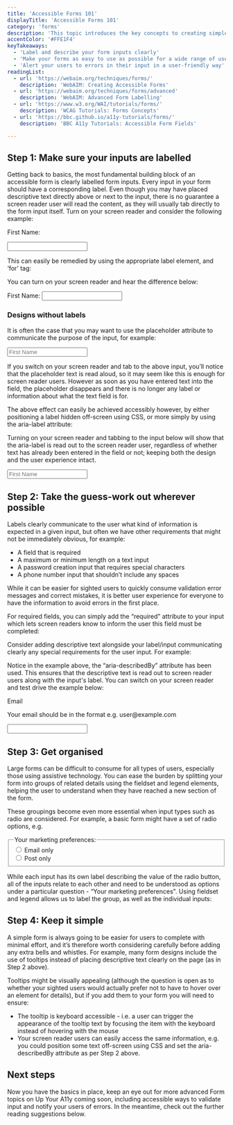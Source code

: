```yaml
---
title: 'Accessible Forms 101'
displayTitle: 'Accessible Forms 101'
category: 'forms'
description: 'This topic introduces the key concepts to creating simple, accessible forms including labelling & describing inputs, and organising your form.'
accentColor: '#FFE1F4'
keyTakeaways:
  - 'Label and describe your form inputs clearly'
  - 'Make your forms as easy to use as possible for a wide range of users'
  - 'Alert your users to errors in their input in a user-friendly way'
readingList:
  - url: 'https://webaim.org/techniques/forms/'
    description: 'WebAIM: Creating Accessible Forms'
  - url: 'https://webaim.org/techniques/forms/advanced'
    description: 'WebAIM: Advanced Form Labelling'
  - url: 'https://www.w3.org/WAI/tutorials/forms/'
    description: 'WCAG Tutorials: Forms Concepts'
  - url: 'https://bbc.github.io/a11y-tutorials/forms/'
    description: 'BBC A11y Tutorials: Accessible Form Fields'

---
```


## Step 1: Make sure your inputs are labelled

Getting back to basics, the most fundamental building block of an accessible form is clearly labelled form inputs. Every input in your form should have a corresponding label. Even though you may have placed descriptive text directly above or next to the input, there is no guarantee a screen reader user will read the content, as they will usually tab directly to the form input itself. Turn on your screen reader and consider the following example: 

<ExampleFormContainer>
  <form>
    <p style={{fontWeight: 'bold'}}>First Name:</p>
    <input id="firstName" type="text" />
  </form>
</ExampleFormContainer>

This can easily be remedied by using the appropriate label element, and ‘for’ tag:

<Gist url="https://gist.github.com/aitchiss/80cbc9724601f3c42b36df7644cfa767"/>

You can turn on your screen reader and hear the difference below:

<ExampleFormContainer>
  <form>
    <label for="first-name">First Name:</label>
    <input id="first-name" type="text" />
  </form>
</ExampleFormContainer>

### Designs without labels

It is often the case that you may want to use the placeholder attribute to communicate the purpose of the input, for example:

<ExampleFormContainer>
  <form>
    <input id="first-name-placeholder" type="text" placeholder="First Name" />
  </form>
</ExampleFormContainer>

If you switch on your screen reader and tab to the above input, you’ll notice that the placeholder text is read aloud, so it may seem like this is enough for screen reader users. However as soon as you have entered text into the field, the placeholder disappears and there is no longer any label or information about what the text field is for. 

The above effect can easily be achieved accessibly however, by either positioning a label hidden off-screen using CSS, or more simply by using the aria-label attribute:

<Gist url="https://gist.github.com/aitchiss/8ab191b55bfb991d847ad7f20c30a6e7"/>

Turning on your screen reader and tabbing to the input below will show that the aria-label is read out to the screen reader user, regardless of whether text has already been entered in the field or not; keeping both the design and the user experience intact.

<ExampleFormContainer>
  <form>
    <input id="first-name-with-placeholder" type="text" placeholder="First Name" aria-label="First Name" />
  </form>
</ExampleFormContainer>

## Step 2: Take the guess-work out wherever possible

Labels clearly communicate to the user what kind of information is expected in a given input, but often we have other requirements that might not be immediately obvious, for example:

* A field that is required
* A maximum or minimum length on a text input
* A password creation input that requires special characters
* A phone number input that shouldn’t include any spaces

While it can be easier for sighted users to quickly consume validation error messages and correct mistakes, it is better user experience for everyone to have the information to avoid errors in the first place.

For required fields, you can simply add the “required” attribute to your input which lets screen readers know to inform the user this field must be completed:

<Gist url="https://gist.github.com/aitchiss/091b96e9a70d9d48f044395d1bfc0bcb"/>

Consider adding descriptive text alongside your label/input communicating clearly any special requirements for the user input. For example:

<Gist url="https://gist.github.com/aitchiss/a56bb0a5f21e0561233bcce389ff6c87"/>

Notice in the example above, the “aria-describedBy” attribute has been used. This ensures that the descriptive text is read out to screen reader users along with the input's label. You can switch on your screen reader and test drive the example below:

<ExampleFormContainer>
  <form>
    <label for="email">Email</label>
    <p id="email-description" style={{marginTop: '0px'}}>Your email should be in the format e.g. user@example.com</p>
    <input id="email" type="text" aria-describedBy="email-description" />
  </form>
</ExampleFormContainer>

## Step 3: Get organised

Large forms can be difficult to consume for all types of users, especially those using assistive technology. You can ease the burden by splitting your form into groups of related details using the fieldset and legend elements, helping the user to understand when they have reached a new section of the form.

These groupings become even more essential when input types such as radio are considered. For example, a basic form might have a set of radio options, e.g.

<ExampleFormContainer>
  <form>
    <fieldset style={{display: 'flex'}}>
    <legend>Your marketing preferences:</legend>
    <div style={{padding: '5px'}}>
      <input id="email-marketing" type="radio"  value="email" style={{marginRight: '10px'}} />
      <label for="email-marketing" >Email only</label>
    </div>
    <div style={{padding: '5px'}}>
      <input id="postal-marketing" type="radio"  value="post" style={{marginRight: '10px'}} />
      <label for="postal-marketing" >Post only</label>
    </div>
    </fieldset>
  </form>
</ExampleFormContainer>

While each input has its own label describing the value of the radio button, all of the inputs relate to each other and need to be understood as options under a particular question - “Your marketing preferences". Using fieldset and legend allows us to label the group, as well as the individual inputs:

<Gist url="https://gist.github.com/aitchiss/16bcc40c5bbbc3f6657551637caefe50" />

## Step 4: Keep it simple

A simple form is always going to be easier for users to complete with minimal effort, and it’s therefore worth considering carefully before adding any extra bells and whistles. For example, many form designs include the use of tooltips instead of placing descriptive text clearly on the page (as in Step 2 above).

Tooltips might be visually appealing (although the question is open as to whether your sighted users would actually prefer not to have to hover over an element for details), but if you add them to your form you will need to ensure:

* The tooltip is keyboard accessible - i.e. a user can trigger the appearance of the tooltip text by focusing the item with the keyboard instead of hovering with the mouse
* Your screen reader users can easily access the same information, e.g. you could position some text off-screen using CSS and set the aria-describedBy attribute as per Step 2 above.

## Next steps

Now you have the basics in place, keep an eye out for more advanced Form topics on Up Your A11y coming soon, including accessible ways to validate input and notify your users of errors. In the meantime, check out the further reading suggestions below.

